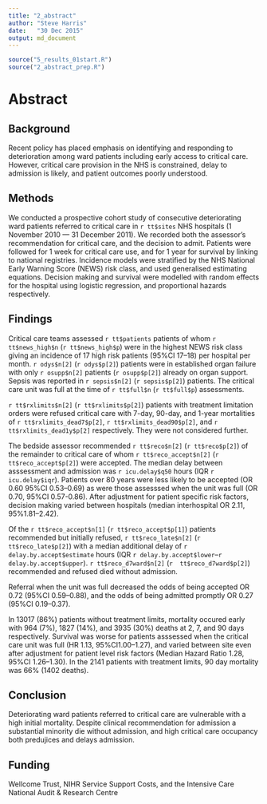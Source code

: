 ```yaml
---
title: "2_abstract"
author: "Steve Harris"
date:	"30 Dec 2015"
output: md_document
---
```

```r
source("5_results_01start.R")
source("2_abstract_prep.R")
```
# Abstract

## Background

Recent policy has placed emphasis on identifying and responding to deterioration among ward patients including early access to critical care. However, critical care provision in the NHS is constrained, delay to admission is likely, and patient outcomes poorly understood.

## Methods

We conducted a prospective cohort study of consecutive deteriorating ward patients referred to critical care in `r tt$sites` NHS hospitals (1 November 2010 --- 31 December 2011). We recorded both the assessor's recommendation for critical care, and the decision to admit. Patients were followed for 1 week for critical care use, and for 1 year for survival by linking to national registries. Incidence models were stratified by the NHS National Early Warning Score (NEWS) risk class, and used generalised estimating equations. Decision making and survival were modelled with random effects for the hospital using logistic regression, and proportional hazards respectively. 

## Findings

Critical care teams assessed `r tt$patients` patients of whom `r tt$news_high$n` (`r tt$news_high$p`) were in the highest NEWS risk class giving an incidence of 17 high risk patients (95\%CI 17--18) per hospital per month. `r odys$n[2]` (`r odys$p[2]`) patients were in established organ failure with only `r osupp$n[2]` patients (`r osupp$p[2]`) already on organ support. Sepsis was reported in `r sepsis$n[2]` (`r sepsis$p[2]`) patients. The critical care unit was full at the time of `r tt$full$n` (`r tt$full$p`) assessments. 

`r tt$rxlimits$n[2]` (`r tt$rxlimits$p[2]`) patients with treatment limitation orders were refused critical care with 7-day, 90-day, and 1-year mortalities of `r tt$rxlimits_dead7$p[2]`, `r tt$rxlimits_dead90$p[2]`, and `r tt$rxlimits_dead1y$p[2]` respectively. They were not considered further.

The bedside assessor recommended `r tt$reco$n[2]` (`r tt$reco$p[2]`) of the remainder to critical care of whom `r tt$reco_accept$n[2]` (`r tt$reco_accept$p[2]`) were accepted. The median delay between asssessment and admission was `r icu.delay$q50` hours (IQR `r icu.delay$iqr`).  Patients over 80 years were less likely to be accepted (OR 0.60 95\%CI 0.53--0.69) as were those assesssed when the unit was full (OR 0.70, 95\%CI 0.57-0.86). After adjustment for patient specific risk factors, decision making varied between hospitals (median interhospital OR 2.11, 95\%1.81--2.42).

Of the `r tt$reco_accept$n[1]` (`r tt$reco_accept$p[1]`) patients recommended but initially refused, `r tt$reco_late$n[2]` (`r tt$reco_late$p[2]`) with a median additional delay of `r delay.by.accept$estimate` hours (IQR `r delay.by.accept$lower`--`r delay.by.accept$upper`). `r tt$reco_d7ward$n[2]` (`r  tt$reco_d7ward$p[2]`) recommended and refused died without admission.

Referral when the unit was full decreased the odds of being accepted OR 0.72 (95%CI 0.59--0.88), and the odds of being admitted promptly OR 0.27 (95%CI 0.19--0.37).



In 13017 (86\%) patients without treatment limits, mortality occured early with 964 (7\%), 1827 (14\%), and 3935 (30\%) deaths at 2, 7, and 90 days respectively. Survival was worse for patients asssessed when the critical care unit was full (HR 1.13, 95\%CI1.00--1.27), and varied between site even after adjustment for patient level risk factors (Median Hazard Ratio 1.28, 95\%CI  1.26--1.30). In the 2141 patients with treatment limits, 90 day mortality was 66\% (1402 deaths).

## Conclusion

Deteriorating ward patients referred to critical care are vulnerable with a high initial mortality. Despite clinical recommendation for admission a substantial minority die without admission, and high critical care occupancy both predujices and delays admission.

## Funding

Wellcome Trust, NIHR Service Support Costs, and the Intensive Care National Audit & Research Centre

